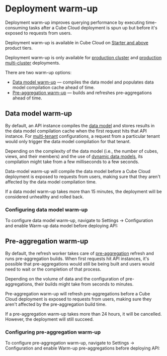 # Deployment warm-up

Deployment warm-up improves querying performance by executing time-consuming
tasks after a Cube Cloud deployment is spun up but before it's exposed to
requests from users.

<SuccessBox>

Deployment warm-up is available in Cube Cloud on
[Starter and above](https://cube.dev/pricing) product tiers.

</SuccessBox>

<InfoBox>

Deployment warm-up is only available for [production cluster][ref-prod-cluster]
and [production multi-cluster][ref-prod-multi-cluster] deployments.

</InfoBox>

There are two warm-up options:

* [Data model warm-up](#data-model-warm-up) — compiles the data model and
populates data model compilation cache ahead of time.
* [Pre-aggregation warm-up](#pre-aggregation-warm-up) — builds and refreshes
pre-aggregations ahead of time.

## Data model warm-up

By default, an API instance compiles the [data model][ref-data-model] and
stores results in the data model compilation cache when the first request hits
that API instance. For [multi-tenant][ref-multitenancy] configurations, a
request from a particular tenant would only trigger the data model compilation
for that tenant.

Depending on the complexity of the data model (i.e., the number of cubes,
views, and their members) and the use of [dynamic data models][ref-dynamic-data-model],
its compilation might take from a few milliseconds to a few seconds.

Data-model warm-up will compile the data model before a Cube Cloud deployment
is exposed to requests from users, making sure that they aren't affected by
the data model compilation time.


<InfoBox>
If a data model warm-up takes more than 15 minutes, the deployment will be
considered unhealthy and rolled back.

</InfoBox>

### Configuring data model warm-up

To configure data model warm-up, navigate to <Btn>Settings → Configuration</Btn>
and enable <Btn>Warm-up data model before deploying API</Btn>:

<Screenshot src="https://ucarecdn.com/6d036fb1-4e6c-49c2-a301-fe97847a19a0/"/>

## Pre-aggregation warm-up

By default, the refresh worker takes care of [pre-aggregation][ref-pre-aggs]
refresh and runs pre-aggregation builds. When first requests hit API instances,
it's possible that pre-aggregations would still be being built and users would
need to wait or the completion of that process.

Depending on the volume of data and the configuration of pre-aggregations,
their builds might take from seconds to minutes.

Pre-aggregation warm-up will refresh pre-aggregations before a Cube Cloud
deployment is exposed to requests from users, making sure they aren't affected
by the pre-aggregation build time.

<InfoBox>

If a pre-aggregation warm-up takes more than 24 hours, it will be cancelled.
However, the deployment will still succeed.

</InfoBox>

### Configuring pre-aggregation warm-up

To configure pre-aggregation warm-up, navigate to <Btn>Settings → Configuration</Btn>
and enable <Btn>Warm-up pre-aggregations before deploying API</Btn>:

<Screenshot src="https://ucarecdn.com/6d036fb1-4e6c-49c2-a301-fe97847a19a0/"/>


[ref-prod-cluster]: /product/deployment/cloud/deployment-types#production-cluster
[ref-prod-multi-cluster]: /product/deployment/cloud/deployment-types#production-multi-cluster
[ref-data-model]: /product/data-modeling/overview
[ref-dynamic-data-model]: /product/data-modeling/dynamic
[ref-multitenancy]: /product/configuration/advanced/multitenancy
[ref-pre-aggs]: /product/caching#pre-aggregations